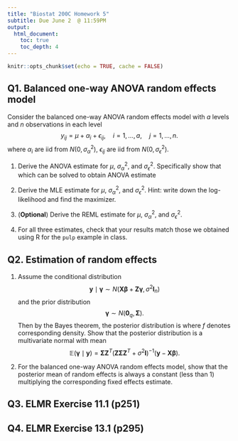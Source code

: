 ```yaml
---
title: "Biostat 200C Homework 5"
subtitle: Due June 2  @ 11:59PM
output: 
  html_document:
    toc: true
    toc_depth: 4
---
```


```r
knitr::opts_chunk$set(echo = TRUE, cache = FALSE)
```
## Q1. Balanced one-way ANOVA random effects model

Consider the balanced one-way ANOVA random effects model with $a$ levels and $n$ observations in each level
$$
y_{ij} = \mu + \alpha_i + \epsilon_{ij}, \quad i=1,\ldots,a, \quad j=1,\ldots,n.
$$
where $\alpha_i$ are iid from $N(0,\sigma_\alpha^2)$, $\epsilon_{ij}$ are iid from $N(0, \sigma_\epsilon^2)$. 

1. Derive the ANOVA estimate for $\mu$, $\sigma_\alpha^2$, and $\sigma_{\epsilon}^2$. Specifically show that
\begin{eqnarray*}
  \mathbb{E}(\bar y_{\cdot \cdot}) &=& \mathbb{E} \left( \frac{\sum_{ij} y_{ij}}{na} \right) = \mu \\
  \mathbb{E} (\text{SSE}) &=& \mathbb{E} \left[ \sum_{i=1}^a \sum_{j=1}^n (y_{ij} - \bar{y}_{i \cdot})^2 \right] = a(n-1) \sigma_{\epsilon}^2 \\
  \mathbb{E} (\text{SSA}) &=& \mathbb{E} \left[ \sum_{i=1}^a \sum_{j=1}^n (\bar{y}_{i \cdot} - \bar{y}_{\cdot \cdot})^2 \right] = (a-1)(n \sigma_{\alpha}^2 + \sigma_{\epsilon}^2),
\end{eqnarray*}
which can be solved to obtain ANOVA estimate
\begin{eqnarray*}
\widehat{\mu} &=& \frac{\sum_{ij} y_{ij}}{na}, \\
\widehat{\sigma}_{\epsilon}^2 &=& \frac{\text{SSE}}{a(n-1)}, \\
\widehat{\sigma}_{\alpha}^2 &=& \frac{\text{SSA}/(a-1) - \widehat{\sigma}_{\epsilon}^2}{n}.
\end{eqnarray*}

2. Derive the MLE estimate for $\mu$, $\sigma_\alpha^2$, and $\sigma_{\epsilon}^2$. Hint: write down the log-likelihood and find the maximizer.

3. (**Optional**) Derive the REML estimate for $\mu$, $\sigma_\alpha^2$, and $\sigma_{\epsilon}^2$. 

4. For all three estimates, check that your results match those we obtained using R for the `pulp` example in class.

## Q2. Estimation of random effects

1. Assume the conditional distribution
$$
\mathbf{y} \mid \boldsymbol{\gamma} \sim N(\mathbf{X} \boldsymbol{\beta} + \mathbf{Z} \boldsymbol{\gamma}, \sigma^2 \mathbf{I}_n)
$$
and the prior distribution
$$
\boldsymbol{\gamma} \sim N(\mathbf{0}_q, \boldsymbol{\Sigma}).
$$
Then by the Bayes theorem, the posterior distribution is
\begin{eqnarray*}
f(\boldsymbol{\gamma} \mid \mathbf{y}) &=& \frac{f(\mathbf{y} \mid \boldsymbol{\gamma}) \times f(\boldsymbol{\gamma})}{f(\mathbf{y})}, \end{eqnarray*}
where $f$ denotes corresponding density. Show that the posterior distribution is a multivariate normal with mean
$$
\mathbb{E} (\boldsymbol{\gamma} \mid \mathbf{y}) = \boldsymbol{\Sigma} \mathbf{Z}^T (\mathbf{Z} \boldsymbol{\Sigma} \mathbf{Z}^T + \sigma^2 \mathbf{I})^{-1} (\mathbf{y} - \mathbf{X} \boldsymbol{\beta}).
$$

2. For the balanced one-way ANOVA random effects model, show that the posterior mean of random effects is always a constant (less than 1) multiplying the corresponding fixed effects estimate.


## Q3. ELMR Exercise 11.1 (p251)

## Q4. ELMR Exercise 13.1 (p295)

